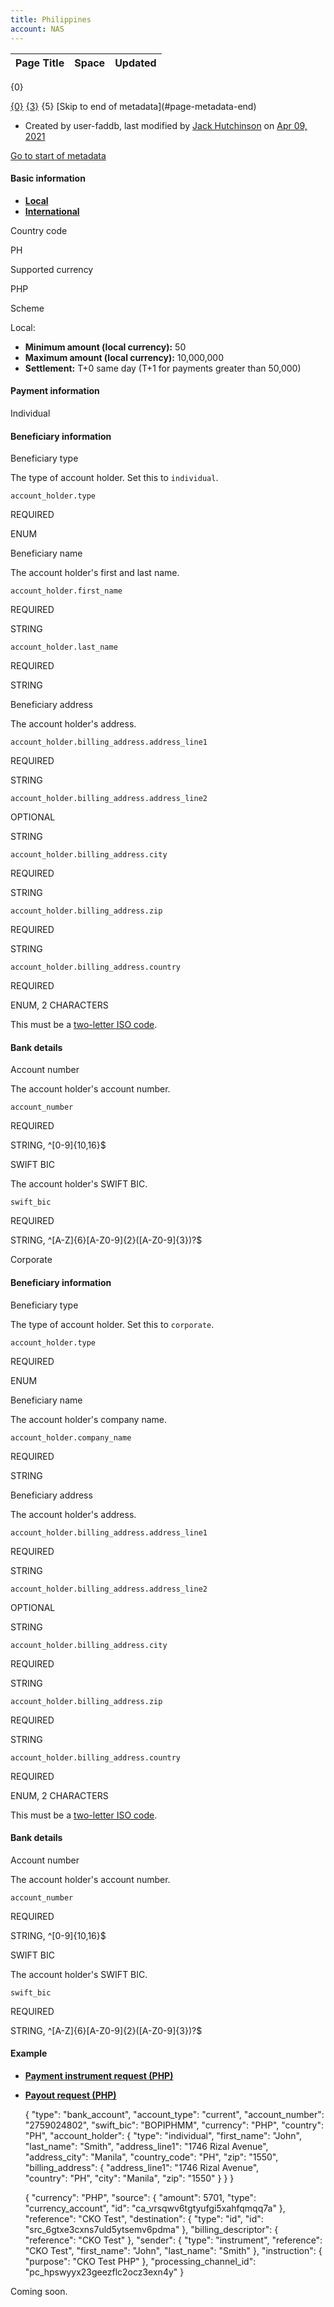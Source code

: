 ```yaml
---
title: Philippines
account: NAS
---
```


<table class="aui"> <thead> <tr class="header"> <th class="search-result-title">Page Title</th> <th class="search-result-space">Space</th> <th class="search-result-date">Updated</th> </tr> </thead> </table> <p class="search-result-count">{0}</p> <tr class="search-result"> <td class="search-result-title"><a href="{1}" class="content-type-{2}"><span>{0}</span></a></td> <td class="search-result-space"><a class="space" href="/display/{4}/" title="{3}">{3}</a></td> <td class="search-result-date"><span class="date" title="{6}">{5}</span></td> </tr> [Skip to end of metadata](#page-metadata-end)

*   Created by user-faddb, last modified by [Jack Hutchinson](    /display/~jack.hutchinson
    ) on [Apr 09, 2021](/pages/diffpagesbyversion.action?pageId=8487255&selectedPageVersions=12&selectedPageVersions=13 "Show changes")

[Go to start of metadata](#page-metadata-start)

#### Basic information

*   [**Local**](#tabs-1cb73997-377d-4117-ae43-d2ef324f9d7f-1)
*   [**International**](#tabs-1cb73997-377d-4117-ae43-d2ef324f9d7f-2)

Country code

PH

Supported currency

PHP

Scheme

Local:

*   **Minimum amount (local currency):** 50
*   **Maximum amount (local currency):** 10,000,000
*   **Settlement:** T+0 same day (T+1 for payments greater than 50,000)

#### Payment information

 Individual

#### Beneficiary information

Beneficiary type

The type of account holder. Set this to `individual`.

`account_holder.type`

REQUIRED

ENUM

Beneficiary name

The account holder's first and last name.

`account_holder.first_name`

REQUIRED

STRING

`account_holder.last_name`

REQUIRED

STRING

Beneficiary address

The account holder's address.

  

  

  

  

`account_holder.billing_address.address_line1`

REQUIRED

STRING

`account_holder.billing_address.address_line2`

OPTIONAL

STRING

`account_holder.billing_address.city`

REQUIRED

STRING

`account_holder.billing_address.zip`

REQUIRED

STRING

`account_holder.billing_address.country`

REQUIRED

ENUM, 2 CHARACTERS

This must be a [two-letter ISO code](/display/DOCS/Country+codes).

#### Bank details

Account number

The account holder's account number.

`account_number`

REQUIRED

STRING, ^\[0-9\]{10,16}$

SWIFT BIC

The account holder's SWIFT BIC.

`swift_bic`

REQUIRED

STRING, ^\[A-Z\]{6}\[A-Z0-9\]{2}(\[A-Z0-9\]{3})?$

 Corporate

#### Beneficiary information

Beneficiary type

The type of account holder. Set this to `corporate`.

`account_holder.type`

REQUIRED

ENUM

Beneficiary name

The account holder's company name.

`account_holder.company_name`

REQUIRED

STRING

Beneficiary address

The account holder's address.

  

  

  

  

`account_holder.billing_address.address_line1`

REQUIRED

STRING

`account_holder.billing_address.address_line2`

OPTIONAL

STRING

`account_holder.billing_address.city`

REQUIRED

STRING

`account_holder.billing_address.zip`

REQUIRED

STRING

`account_holder.billing_address.country`

REQUIRED

ENUM, 2 CHARACTERS

This must be a [two-letter ISO code](/display/DOCS/Country+codes).

#### Bank details

Account number

The account holder's account number.

`account_number`

REQUIRED

STRING, ^\[0-9\]{10,16}$

SWIFT BIC

The account holder's SWIFT BIC.

`swift_bic`

REQUIRED

STRING, ^\[A-Z\]{6}\[A-Z0-9\]{2}(\[A-Z0-9\]{3})?$

#### Example

*   [**Payment instrument request (PHP)**](#tabs-0f10103e-7f52-4135-b6c6-1c0c5b48cd32-1)
*   [**Payout request (PHP)**](#tabs-0f10103e-7f52-4135-b6c6-1c0c5b48cd32-2)

    {
      "type": "bank_account",
      "account_type": "current",
      "account_number": "2759024802",
      "swift_bic": "BOPIPHMM",
      "currency": "PHP",
      "country": "PH",
      "account_holder": {
        "type": "individual",
        "first_name": "John",
        "last_name": "Smith",
        "address_line1": "1746 Rizal Avenue",
        "address_city": "Manila",
        "country_code": "PH",
        "zip": "1550",
        "billing_address": {
          "address_line1": "1746 Rizal Avenue‬",                    
          "country": "PH",
          "city": "Manila",
          "zip": "1550"
        }
      }
    }

    {
      "currency": "PHP",
      "source": {
        "amount": 5701,
        "type": "currency_account",
        "id": "ca_vrsqwv6tgtyufgi5xahfqmqq7a"
      },
      "reference": "CKO Test",
      "destination": {
        "type": "id",
        "id": "src_6gtxe3cxns7uld5ytsemv6pdma"
      },
      "billing_descriptor": {
        "reference": "CKO Test"
      },
      "sender": {
        "type": "instrument",
        "reference": "CKO Test",
        "first_name": "John",
        "last_name": "Smith"
      },
      "instruction": {
        "purpose": "CKO Test PHP"
      },
      "processing_channel_id": "pc_hpswyyx23geezflc2ocz3exn4y"
    }

Coming soon.
